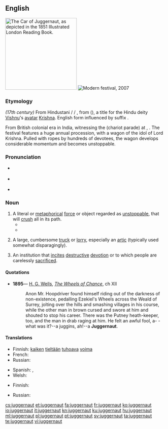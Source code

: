 {{was wotd|2006|December|29}}
==English==
{{wikipedia}}
[[File:Juggernaut.jpeg|thumbnail|225px|right|The Car of Juggernaut, as depicted in the 1851 ''Illustrated London Reading Book''.]]
[[File:Rath Yatra Puri 2007 11071 crop.jpg|thumb|Modern festival, 2007]]

===Etymology===
''(17th century)'' From Hindustani {{etyl|hi|en}} {{term|जगन्नाथ|lang=hi}}/{{etyl|or|en}} {{term|ଜଗନ୍ନାଥ|lang=or}}/ {{etyl|ur|en}} {{term|جگنّاتھ|tr=jagannāth|lang=ur}}, from {{etyl|sa|en}} {{term|जगन्नाथ||lord of the universe|lang=sa|tr=jagannātha}} ({{w|Jagannath}}), a title for the Hindu deity [[Vishnu]]'s [[avatar]] [[Krishna]]. English form influenced by suffix {{term|-naut||sailor|lang=en}}.

From British colonial era in India, witnessing the {{w|Rath Yatra}} (chariot parade) at {{w|Puri}}, {{w|Orissa}}. The festival features a huge annual procession, with a wagon of the idol of Lord Krishna. Pulled with ropes by hundreds of devotees, the wagon develops considerable momentum and becomes unstoppable.

===Pronunciation===
* {{a|RP}} {{IPA|/ˈdʒʌ.ɡə.nɔːt/|lang=en}}
* {{a|US}} {{IPA|/ˈdʒʌ.ɡɚ.nɑt/|lang=en}}
* {{audio|en-us-juggernaut.ogg|Audio (US)|lang=en}}

===Noun===
{{en-noun}}

# A literal or [[metaphorical]] [[force]] or object regarded as [[unstoppable]], that will [[crush]] all in its path.
#* {{quote-news|title=Oscars 2015: 10 things we learned|work={{w|The Guardian}} (London)|date=23 February 2015|url=http://www.theguardian.com/film/filmblog/2015/feb/23/oscars-2015-10-things-we-learned
|passage=It’s always fun when something massive comes along and sweeps the board, giving everything else a thoroughly good kicking – think Titanic, The Silence of the Lambs, or Lord of the Rings. There’s a sort of deranged, gluttonous feeling, a perverse glee in seeing so many dreams trampled on by a massive cultural '''juggernaut'''.}}
#* {{quote-news
|year=2011
|date=October 1
|author=Saj Chowdhury
|title=Wolverhampton 1 - 2 Newcastle
|work=BBC Sport
|url=http://news.bbc.co.uk/sport2/hi/football/eng_prem/15045306.stm
|page=
|passage=McCarthy will point to their bad luck but the statistics now show that Wolves have lost four league matches and have claimed one point from a possible 15 - so it may prove to be another difficult season for the Midlands side.<br>In contrast, the Newcastle '''juggernaut''' rolls on.}}
# {{context|British|lang=en}} A large, cumbersome [[truck]] or [[lorry]], especially an [[artic]] (typically used somewhat disparagingly).
# An institution that [[incite]]s [[destructive]] [[devotion]] or to which people are carelessly [[sacrificed]].

====Quotations====
* '''1895'''— [[w:H. G. Wells|H. G. Wells]], ''[[s:The Wheels of Chance|The Wheels of Chance]]'', ch XII
*: Anon Mr. Hoopdriver found himself riding out of the darkness of non-existence, pedalling Ezekiel's Wheels across the Weald of Surrey, jolting over the hills and smashing villages in his course, while the other man in brown cursed and swore at him and shouted to stop his career. There was the Putney heath-keeper, too, and the man in drab raging at him. He felt an awful fool, a- -what was it?--a juggins, ah!--a '''Juggernaut'''.

====Translations====
{{trans-top|A literal or metaphorical force or object regarded as unstoppable, that will crush all in its path}}
* Finnish: [[kaikki|kaiken]] [[tie#Finnish|tieltään]] [[tuhoava]] [[voima]]
* French: {{t+|fr|rouleau compresseur|m}}
* Russian: {{t|ru|джаггерна́ут|m}} {{qualifier|also capitalised}}
{{trans-mid}}
* Spanish: {{t|es|montruo|m}}, {{t+|es|gigante|m}}
* Welsh: {{t|cy|jygarnot|m}}
{{trans-bottom}}

{{trans-top|A large, cumbersome truck or lorry}}
* Finnish: {{t|fi|täysperävaunurekka}}
{{trans-mid}}
* Russian: {{qualifier|огро́мный}} {{t+|ru|грузови́к|m}}
{{trans-bottom}}

{{trans-top|An institution that incites destructive devotion or to which people are carelessly sacrificed}}
{{trans-mid}}
{{trans-bottom}}

[[cs:juggernaut]]
[[et:juggernaut]]
[[fa:juggernaut]]
[[fr:juggernaut]]
[[ko:juggernaut]]
[[io:juggernaut]]
[[it:juggernaut]]
[[kn:juggernaut]]
[[ku:juggernaut]]
[[hu:juggernaut]]
[[ml:juggernaut]]
[[pl:juggernaut]]
[[pt:juggernaut]]
[[sv:juggernaut]]
[[ta:juggernaut]]
[[te:juggernaut]]
[[vi:juggernaut]]
